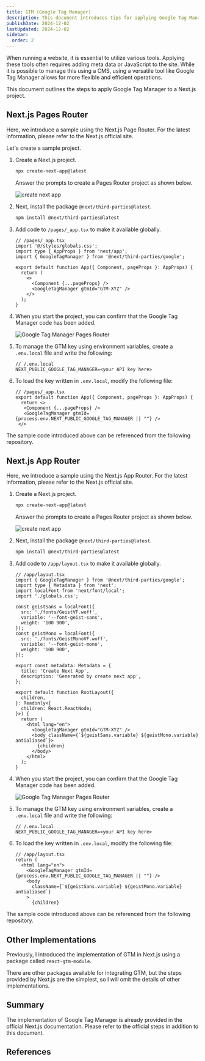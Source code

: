 ```yaml
---
title: GTM (Google Tag Manager)
description: This document introduces tips for applying Google Tag Manager to a Next.js project.
publishDate: 2024-12-02
lastUpdated: 2024-12-02
sidebar:
  order: 2
---
```



When running a website, it is essential to utilize various tools. Applying these tools often requires adding meta data or JavaScript to the site. While it is possible to manage this using a CMS, using a versatile tool like Google Tag Manager allows for more flexible and efficient operations.

This document outlines the steps to apply Google Tag Manager to a Next.js project.

## Next.js Pages Router

Here, we introduce a sample using the Next.js Page Router. For the latest information, please refer to the Next.js official site.

<LinkCard
  title="Third Party Libraries - Google Tag Manager - Pages Router"
  href="https://nextjs.org/docs/pages/building-your-application/optimizing/third-party-libraries#google-tag-manager"
  target="_blank"
/>

Let's create a sample project.

<Steps>

1. Create a Next.js project.

   ```bash
   npx create-next-app@latest
   ```

   Answer the prompts to create a Pages Router project as shown below.

   ![create next app](../../../../assets/nextjs/gtm01.png)

2. Next, install the package `@next/third-parties@latest`.

   ```bash
   npm install @next/third-parties@latest
   ```

3. Add code to `/pages/_app.tsx` to make it available globally.

   ```tsx {4,7-10}
   // /pages/_app.tsx
   import '@/styles/globals.css';
   import type { AppProps } from 'next/app';
   import { GoogleTagManager } from '@next/third-parties/google';

   export default function App({ Component, pageProps }: AppProps) {
     return (
       <>
         <Component {...pageProps} />
         <GoogleTagManager gtmId="GTM-XYZ" />
       </>
     );
   }
   ```

4. When you start the project, you can confirm that the Google Tag Manager code has been added.

   ![Google Tag Manager Pages Router](../../../../assets/nextjs/gtm02.png)

5. To manage the GTM key using environment variables, create a `.env.local` file and write the following:

   ```
   // /.env.local
   NEXT_PUBLIC_GOOGLE_TAG_MANAGER=<your API key here>
   ```

6. To load the key written in `.env.local`, modify the following file:

   ```tsx {5}
   // /pages/_app.tsx
   export default function App({ Component, pageProps }: AppProps) {
     return <>
      <Component {...pageProps} />
      <GoogleTagManager gtmId={process.env.NEXT_PUBLIC_GOOGLE_TAG_MANAGER || ""} />
    </>
   ```

</Steps>

The sample code introduced above can be referenced from the following repository.

<LinkCard
  title="haramizu / Next.js-sample - google-tag-manager-pages"
  href="https://github.com/haramizu/Next.js-sample/tree/main/examples/google-tag-manager-pages"
  target="_blank"
/>

## Next.js App Router

Here, we introduce a sample using the Next.js App Router. For the latest information, please refer to the Next.js official site.

<LinkCard
  title="Third Party Libraries - Google Tag Manager - App Router"
  href="https://nextjs.org/docs/app/building-your-application/optimizing/third-party-libraries#google-tag-manager"
  target="_blank"
/>

<Steps>

1. Create a Next.js project.

   ```bash
   npx create-next-app@latest
   ```

   Answer the prompts to create a Pages Router project as shown below.

   ![create next app](../../../../assets/nextjs/gtm03.png)

2. Next, install the package `@next/third-parties@latest`.

   ```bash
   npm install @next/third-parties@latest
   ```

3. Add code to `/app/layout.tsx` to make it available globally.

   ```tsx {2,30}
   // /app/layout.tsx
   import { GoogleTagManager } from '@next/third-parties/google';
   import type { Metadata } from 'next';
   import localFont from 'next/font/local';
   import './globals.css';

   const geistSans = localFont({
     src: './fonts/GeistVF.woff',
     variable: '--font-geist-sans',
     weight: '100 900',
   });
   const geistMono = localFont({
     src: './fonts/GeistMonoVF.woff',
     variable: '--font-geist-mono',
     weight: '100 900',
   });

   export const metadata: Metadata = {
     title: 'Create Next App',
     description: 'Generated by create next app',
   };

   export default function RootLayout({
     children,
   }: Readonly<{
     children: React.ReactNode;
   }>) {
     return (
       <html lang="en">
         <GoogleTagManager gtmId="GTM-XYZ" />
         <body className={`${geistSans.variable} ${geistMono.variable} antialiased`}>
           {children}
         </body>
       </html>
     );
   }
   ```

4. When you start the project, you can confirm that the Google Tag Manager code has been added.

   ![Google Tag Manager Pages Router](../../../../assets/nextjs/gtm04.png)

5. To manage the GTM key using environment variables, create a `.env.local` file and write the following:

   ```
   // /.env.local
   NEXT_PUBLIC_GOOGLE_TAG_MANAGER=<your API key here>
   ```

6. To load the key written in `.env.local`, modify the following file:

   ```tsx {4}
   // /app/layout.tsx
   return (
     <html lang="en">
       <GoogleTagManager gtmId={process.env.NEXT_PUBLIC_GOOGLE_TAG_MANAGER || ""} />
       <body
         className={`${geistSans.variable} ${geistMono.variable} antialiased`}
       >
         {children}
   ```

</Steps>

The sample code introduced above can be referenced from the following repository.

<LinkCard
  title="haramizu / Next.js-sample - google-tag-manager-app"
  href="https://github.com/haramizu/Next.js-sample/tree/main/examples/google-tag-manager-app"
  target="_blank"
/>

## Other Implementations

Previously, I introduced the implementation of GTM in Next.js using a package called `react-gtm-module`.

<LinkCard
  title="react-gtm-module"
  href="https://www.npmjs.com/package/react-gtm-module"
  target="_blank"
/>

There are other packages available for integrating GTM, but the steps provided by Next.js are the simplest, so I will omit the details of other implementations.

## Summary

The implementation of Google Tag Manager is already provided in the official Next.js documentation. Please refer to the official steps in addition to this document.

## References

<LinkCard
  title="Third Party Libraries - Google Tag Manager - Pages Router"
  href="https://nextjs.org/docs/pages/building-your-application/optimizing/third-party-libraries#google-tag-manager"
  target="_blank"
/>
<LinkCard
  title="Third Party Libraries - Google Tag Manager - App Router"
  href="https://nextjs.org/docs/app/building-your-application/optimizing/third-party-libraries#google-tag-manager"
  target="_blank"
/>

